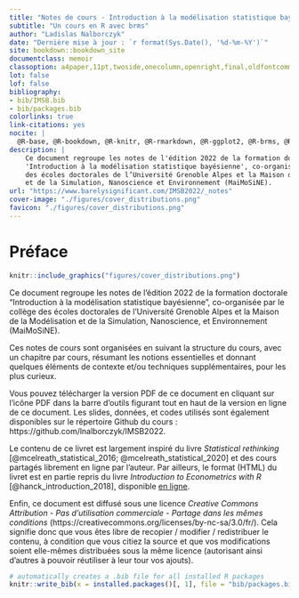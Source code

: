 ```yaml
--- 
title: "Notes de cours - Introduction à la modélisation statistique bayésienne"
subtitle: "Un cours en R avec brms"
author: "Ladislas Nalborczyk"
date: "Dernière mise à jour : `r format(Sys.Date(), '%d-%m-%Y')`"
site: bookdown::bookdown_site
documentclass: memoir
classoption: a4paper,11pt,twoside,onecolumn,openright,final,oldfontcommands
lot: false
lof: false
bibliography:
- bib/IMSB.bib
- bib/packages.bib
colorlinks: true
link-citations: yes
nocite: |
  @R-base, @R-bookdown, @R-knitr, @R-rmarkdown, @R-ggplot2, @R-brms, @R-tidyverse, @R-papaja
description: |
    Ce document regroupe les notes de l'édition 2022 de la formation doctorale
    'Introduction à la modélisation statistique bayésienne', co-organisée par le collège
    des écoles doctorales de l’Université Grenoble Alpes et la Maison de la Modélisation
    et de la Simulation, Nanoscience et Environnement (MaiMoSiNE).
url: "https://www.barelysignificant.com/IMSB2022/_notes"
cover-image: "./figures/cover_distributions.png"
favicon: "./figures/cover_distributions.png"
---
```


# Préface {.unnumbered}

```r
knitr::include_graphics("figures/cover_distributions.png")
```

\pagenumbering{arabic} <!-- switch numbering from roman to arabic -->

Ce document regroupe les notes de l'édition 2022 de la formation doctorale "Introduction à la modélisation statistique bayésienne", co-organisée par le collège des écoles doctorales de l'Université Grenoble Alpes et la Maison de la Modélisation et de la Simulation, Nanoscience, et Environnement (MaiMoSiNE).

Ces notes de cours sont organisées en suivant la structure du cours, avec un chapitre par cours, résumant les notions essentielles et donnant quelques éléments de contexte et/ou techniques supplémentaires, pour les plus curieux.

Vous pouvez télécharger la version PDF de ce document en cliquant sur l'icône PDF dans la barre d'outils figurant tout en haut de la version en ligne de ce document. Les slides, données, et codes utilisés sont également disponibles sur le répertoire Github du cours : https://github.com/lnalborczyk/IMSB2022.

Le contenu de ce livret est largement inspiré du livre *Statistical rethinking* [@mcelreath_statistical_2016; @mcelreath_statistical_2020] et des cours partagés librement en ligne par l'auteur. Par ailleurs, le format (HTML) du livret est en partie repris du livre *Introduction to Econometrics with R* [@hanck_introduction_2018], disponible [en ligne](https://bookdown.org/machar1991/ITER/).

Enfin, ce document est diffusé sous une licence *Creative Commons Attribution - Pas d’utilisation commerciale - Partage dans les mêmes conditions* (https://creativecommons.org/licenses/by-nc-sa/3.0/fr/). Cela signifie donc que vous êtes libre de recopier / modifier / redistribuer le contenu, à condition que vous citiez la source et que vos modifications soient elle-mêmes distribuées sous la même licence (autorisant ainsi d’autres à pouvoir réutiliser à leur tour vos ajouts).

```r
# automatically creates a .bib file for all installed R packages
knitr::write_bib(x = installed.packages()[, 1], file = "bib/packages.bib")
```
